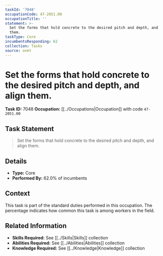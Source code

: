 ```yaml
---
taskId: '7048'
occupationCode: 47-2051.00
occupationTitle: ''
statement: >-
  Set the forms that hold concrete to the desired pitch and depth, and align
  them.
taskType: Core
incumbentsResponding: 62
collection: Tasks
source: onet
---
```

# Set the forms that hold concrete to the desired pitch and depth, and align them.

**Task ID:** 7048
**Occupation:** [[../Occupations|Occupation]] with code `47-2051.00`

## Task Statement

> Set the forms that hold concrete to the desired pitch and depth, and align them.

## Details

- **Type:** Core
- **Performed By:** 62.0% of incumbents

## Context

This task is part of the standard duties performed in this occupation. The percentage indicates how common this task is among workers in the field.

## Related Information

- **Skills Required:** See [[../Skills|Skills]] collection
- **Abilities Required:** See [[../Abilities|Abilities]] collection
- **Knowledge Required:** See [[../Knowledge|Knowledge]] collection
